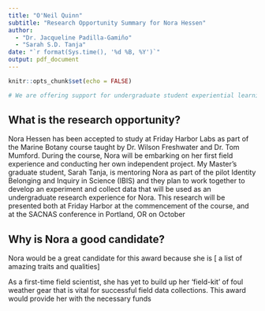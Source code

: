 ```yaml
---
title: "O'Neil Quinn"
subtitle: "Research Opportunity Summary for Nora Hessen"
author:
  - "Dr. Jacqueline Padilla-Gamiño"
  - "Sarah S.D. Tanja"
date: "`r format(Sys.time(), '%d %B, %Y')`"  
output: pdf_document
---
```


```r
knitr::opts_chunk$set(echo = FALSE)
```

```r
# We are offering support for undergraduate student experiential learning opportunities. These experiences could include, but are not limited to, efforts focusing on field work in the Puget Sound Region. Awards will be in the amount of $1000 and will be distributed directly to the student no later than June 01, 2023. Funds could be used at their discretion to support experiential learning opportunities. To apply for funding, faculty should provide a brief summary of the research opportunity including the educational benefit for a student, as well as an explanation of why you feel a given student would be a great candidate for this award. The application should be no longer than two pages and uploaded as a PDF below
```

## What is the research opportunity?

Nora Hessen has been accepted to study at Friday Harbor Labs as part of the Marine Botany course taught by Dr. Wilson Freshwater and Dr. Tom Mumford. During the course, Nora will be embarking on her first field experience and conducting her own independent project. My Master's graduate student, Sarah Tanja, is mentoring Nora as part of the pilot Identity Belonging and Inquiry in Science (IBIS) and they plan to work together to develop an experiment and collect data that will be used as an undergraduate research experience for Nora. This research will be presented both at Friday Harbor at the commencement of the course, and at the SACNAS conference in Portland, OR on October 


## Why is Nora a good candidate?

Nora would be a great candidate for this award because she is [ a list of amazing traits and qualities]

As a first-time field scientist, she has yet to build up her 'field-kit' of foul weather gear that is vital for successful field data collections. This award would provide her with the necessary funds 

